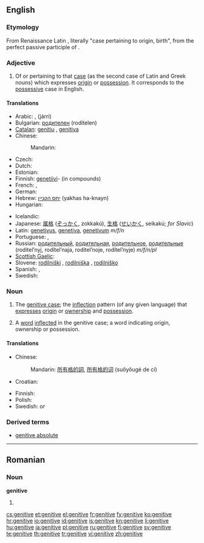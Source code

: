 {{wikipedia}}
==English==

===Etymology===
From Renaissance Latin {{term|casus|lang=la}} {{term|genitivus|genitīvus|lang=la}}, literally "case pertaining to origin, birth", from {{term|genitus|lang=la}} the perfect passive participle of {{term|gigno|gignō|beget|lang=la}}.

===Adjective===
{{en-adj|-}}

# {{grammar}} Of or pertaining to that [[case]] (as the second case of Latin and Greek nouns) which expresses [[origin]] or [[possession]]. It corresponds to the [[possessive]] case in English.

====Translations====
{{trans-top|of or pertaining to the case of possession}}
* Arabic: {{Arab|[[اضافي|إضَافيّ]]}} {{IPAchar|(iɖáːfi)}}, {{Arab|[[جري|جَرِّي]]}} (járri)
* Bulgarian: [[родителен]] (rodítelen)
* [[Catalan]]: [[genitiu]] {{m}}, [[genitiva]] {{f}}
* Chinese:
*: Mandarin: {{t|zh|所有|tr=suǒyǒu de|alt=所有的|sc=Hani}}
* Czech: {{t-|cs|genitivní}}
* Dutch: {{t+|nl|genitief|m}}
* Estonian: {{t|et|omastav}}
* Finnish: [[genetiivi]]- (in compounds)
* French: {{t+|fr|génitif|m}}, {{t+|fr|génitive|f}}
* German: {{t-|de|genitivisch}}
* Hebrew: [[יחס הקנײן]] (yakhas ha-knayn) {{m}}
* Hungarian: {{t+|hu|birtokos}}
{{trans-mid}}
* Icelandic: {{t|is|eignarfall|eignarfalls-}} {{qualifier|in compounds}}
* Japanese: [[属格]] ([[ぞっかく]], zokkakú), [[生格]] ([[せいかく]], seikakú; ''for Slavic'')
* Latin: [[genetivus]], [[genetiva]], [[genetivum]] ''m/f/n''
* Portuguese: {{t+|pt|genitivo|m}}, {{t-|pt|genitiva|f}}
* Russian: [[родительный]], [[родительная]], [[родительное]], [[родительные]] (rodítel’nyj, rodítel’naja, rodítel’noje, rodítel’nyje) ''m/f/n/pl''
* [[Scottish Gaelic]]: {{t-|gd|ginideach|xs=Scottish Gaelic}}
* Slovene: [[rodilniški]] {{m}}, [[rodilniška]] {{f}}, [[rodilniško]] {{n}}
* Spanish: {{t+|es|genitivo|m}}, {{t-|es|genitiva|f}}
* Swedish: {{t+|sv|genitiv}}
{{trans-bottom}}

===Noun===
{{en-noun|s|-}}

# {{grammar}} {{uncountable}} The [[genitive case]]; the [[inflection]] pattern (of any given language) that [[express]]es [[origin]] or [[ownership]] and [[possession]].
# {{grammar}} {{countable}} A [[word]] [[inflected]] in the genitive case; a word indicating origin, ownership or possession.

====Translations====
{{trans-see|genitive case}}

{{trans-top|a word in the genitive inflection}}
* Chinese:
*: Mandarin: [[所有格]][[的]][[詞]], [[所有格]][[的]][[词]] (suǒyǒugé de cí)
* Croatian: {{t+|hr|genitiv|m|alt=gȅnitīv}}
{{trans-mid}}
* Finnish: {{t+|fi|genetiivi}}
* Polish: {{t+|pl|dopełniacz|m}}
* Swedish: {{t|sv|genitiv|c}} or {{n}}
{{trans-bottom}}

===Derived terms===
* [[w:Genitive absolute|genitive absolute]]<!--a construction in [[Greek]] similar to the [[ablative]] absolute in Latin.-->

----

==Romanian==

===Noun===
'''genitive''' {{n|p}}

# {{plural of|genitiv|lang=ro}}

[[cs:genitive]]
[[et:genitive]]
[[el:genitive]]
[[fr:genitive]]
[[fy:genitive]]
[[ko:genitive]]
[[hr:genitive]]
[[io:genitive]]
[[id:genitive]]
[[is:genitive]]
[[kn:genitive]]
[[li:genitive]]
[[hu:genitive]]
[[ja:genitive]]
[[pl:genitive]]
[[ru:genitive]]
[[fi:genitive]]
[[sv:genitive]]
[[te:genitive]]
[[th:genitive]]
[[tr:genitive]]
[[vi:genitive]]
[[zh:genitive]]